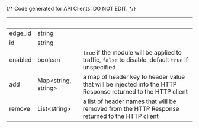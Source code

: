 {/* Code generated for API Clients. DO NOT EDIT. */}

| &nbsp;  | &nbsp;                    | &nbsp;                                                                                                       |
| ------- | ------------------------- | ------------------------------------------------------------------------------------------------------------ |
| edge_id | string                    |                                                                                                              |
| id      | string                    |                                                                                                              |
| enabled | boolean                   | `true` if the module will be applied to traffic, `false` to disable. default `true` if unspecified           |
| add     | Map&lt;string, string&gt; | a map of header key to header value that will be injected into the HTTP Response returned to the HTTP client |
| remove  | List&lt;string&gt;        | a list of header names that will be removed from the HTTP Response returned to the HTTP client               |
